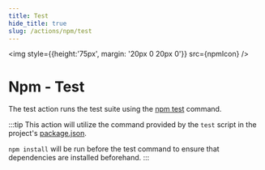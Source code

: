 ```yaml
---
title: Test
hide_title: true
slug: /actions/npm/test
---
```



<img style={{height:'75px', margin: '20px 0 20px 0'}} src={npmIcon} />

# Npm - Test

The test action runs the test suite using the [npm test](https://docs.npmjs.com/cli/v6/commands/npm-test) command.

:::tip
This action will utilize the command provided by the `test` script in the project's [package.json](https://docs.npmjs.com/cli/v10/configuring-npm/package-json).

`npm install` will be run before the test command to ensure that dependencies are installed beforehand.
:::